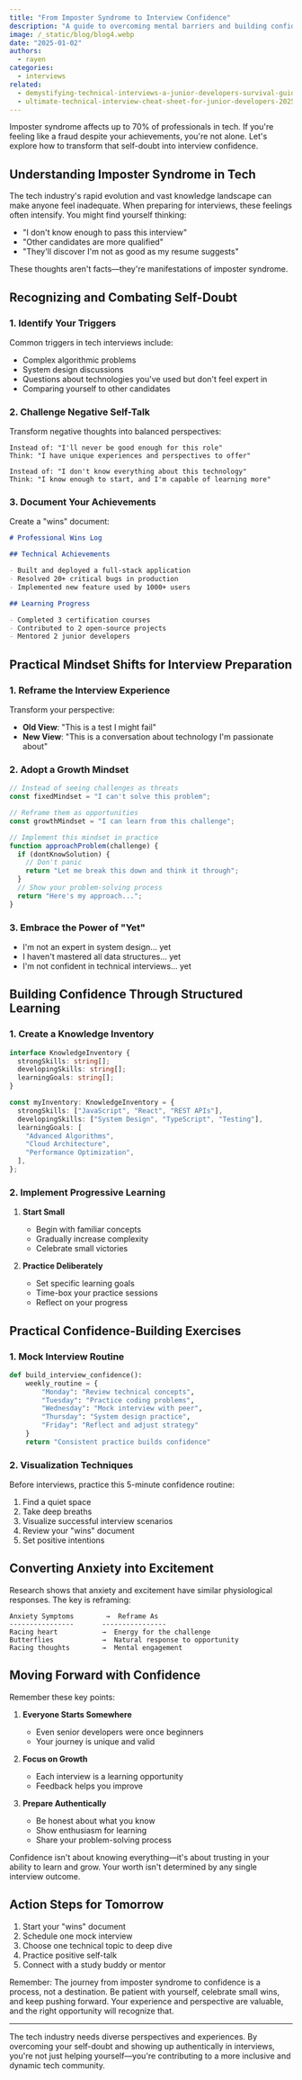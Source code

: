 ```yaml
---
title: "From Imposter Syndrome to Interview Confidence"
description: "A guide to overcoming mental barriers and building confidence for technical interviews."
image: /_static/blog/blog4.webp
date: "2025-01-02"
authors:
  - rayen
categories:
  - interviews
related:
  - demystifying-technical-interviews-a-junior-developers-survival-guide
  - ultimate-technical-interview-cheat-sheet-for-junior-developers-2025-guide
---
```


<Callout type="info" twClass="mt-0">
  Imposter syndrome affects up to 70% of professionals in tech. If you're
  feeling like a fraud despite your achievements, you're not alone. Let's
  explore how to transform that self-doubt into interview confidence.
</Callout>

## Understanding Imposter Syndrome in Tech

The tech industry's rapid evolution and vast knowledge landscape can make anyone feel inadequate. When preparing for interviews, these feelings often intensify. You might find yourself thinking:

- "I don't know enough to pass this interview"
- "Other candidates are more qualified"
- "They'll discover I'm not as good as my resume suggests"

These thoughts aren't facts—they're manifestations of imposter syndrome.

## Recognizing and Combating Self-Doubt

### 1. Identify Your Triggers

Common triggers in tech interviews include:

- Complex algorithmic problems
- System design discussions
- Questions about technologies you've used but don't feel expert in
- Comparing yourself to other candidates

### 2. Challenge Negative Self-Talk

Transform negative thoughts into balanced perspectives:

```plaintext
Instead of: "I'll never be good enough for this role"
Think: "I have unique experiences and perspectives to offer"

Instead of: "I don't know everything about this technology"
Think: "I know enough to start, and I'm capable of learning more"
```

### 3. Document Your Achievements

Create a "wins" document:

```markdown
# Professional Wins Log

## Technical Achievements

- Built and deployed a full-stack application
- Resolved 20+ critical bugs in production
- Implemented new feature used by 1000+ users

## Learning Progress

- Completed 3 certification courses
- Contributed to 2 open-source projects
- Mentored 2 junior developers
```

## Practical Mindset Shifts for Interview Preparation

### 1. Reframe the Interview Experience

Transform your perspective:

- **Old View**: "This is a test I might fail"
- **New View**: "This is a conversation about technology I'm passionate about"

### 2. Adopt a Growth Mindset

```javascript
// Instead of seeing challenges as threats
const fixedMindset = "I can't solve this problem";

// Reframe them as opportunities
const growthMindset = "I can learn from this challenge";

// Implement this mindset in practice
function approachProblem(challenge) {
  if (dontKnowSolution) {
    // Don't panic
    return "Let me break this down and think it through";
  }
  // Show your problem-solving process
  return "Here's my approach...";
}
```

### 3. Embrace the Power of "Yet"

- I'm not an expert in system design... yet
- I haven't mastered all data structures... yet
- I'm not confident in technical interviews... yet

## Building Confidence Through Structured Learning

### 1. Create a Knowledge Inventory

```typescript
interface KnowledgeInventory {
  strongSkills: string[];
  developingSkills: string[];
  learningGoals: string[];
}

const myInventory: KnowledgeInventory = {
  strongSkills: ["JavaScript", "React", "REST APIs"],
  developingSkills: ["System Design", "TypeScript", "Testing"],
  learningGoals: [
    "Advanced Algorithms",
    "Cloud Architecture",
    "Performance Optimization",
  ],
};
```

### 2. Implement Progressive Learning

1. **Start Small**

   - Begin with familiar concepts
   - Gradually increase complexity
   - Celebrate small victories

2. **Practice Deliberately**
   - Set specific learning goals
   - Time-box your practice sessions
   - Reflect on your progress


## Practical Confidence-Building Exercises

### 1. Mock Interview Routine

```python
def build_interview_confidence():
    weekly_routine = {
        "Monday": "Review technical concepts",
        "Tuesday": "Practice coding problems",
        "Wednesday": "Mock interview with peer",
        "Thursday": "System design practice",
        "Friday": "Reflect and adjust strategy"
    }
    return "Consistent practice builds confidence"
```

### 2. Visualization Techniques

Before interviews, practice this 5-minute confidence routine:

1. Find a quiet space
2. Take deep breaths
3. Visualize successful interview scenarios
4. Review your "wins" document
5. Set positive intentions

## Converting Anxiety into Excitement

Research shows that anxiety and excitement have similar physiological responses. The key is reframing:

```plaintext
Anxiety Symptoms        →  Reframe As
----------------       ----------------
Racing heart           →  Energy for the challenge
Butterflies            →  Natural response to opportunity
Racing thoughts        →  Mental engagement
```

## Moving Forward with Confidence

Remember these key points:

1. **Everyone Starts Somewhere**

   - Even senior developers were once beginners
   - Your journey is unique and valid

2. **Focus on Growth**

   - Each interview is a learning opportunity
   - Feedback helps you improve

3. **Prepare Authentically**
   - Be honest about what you know
   - Show enthusiasm for learning
   - Share your problem-solving process

<Callout type="warning">
  Confidence isn't about knowing everything—it's about trusting in your ability
  to learn and grow. Your worth isn't determined by any single interview
  outcome.
</Callout>

## Action Steps for Tomorrow

1. Start your "wins" document
2. Schedule one mock interview
3. Choose one technical topic to deep dive
4. Practice positive self-talk
5. Connect with a study buddy or mentor

Remember: The journey from imposter syndrome to confidence is a process, not a destination. Be patient with yourself, celebrate small wins, and keep pushing forward. Your experience and perspective are valuable, and the right opportunity will recognize that.

---

The tech industry needs diverse perspectives and experiences. By overcoming your self-doubt and showing up authentically in interviews, you're not just helping yourself—you're contributing to a more inclusive and dynamic tech community.
